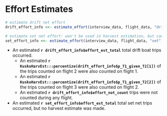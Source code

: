 
# Effort Estimates {-} 

```r
# estimate drift net effort
drift_effort_info <<- estimate_effort(interview_data, flight_data, "drift", method = "dbl_exp")

# estimate set net effort: won't be used in harvest estimation, but can report an effort estimate
set_effort_info <<- estimate_effort(interview_data, flight_data, "set", method = "max_per_stratum")
```

* An estimated **`r drift_effort_info$effort_est_total`** total drift boat trips occurred.
  * An estimated **`r KuskoHarvEst:::percentize(drift_effort_info$p_T1_given_T2[1])`** of the trips counted on flight 2 were also counted on flight 1.
  * An estimated **`r KuskoHarvEst:::percentize(drift_effort_info$p_T1_given_T2[2])`** of the trips counted on flight 3 were also counted on flight 2.
  * An estimated **`r drift_effort_info$effort_not_count`** trips were not counted during any flight.
* An estimated **`r set_effort_info$effort_est_total`** total set net trips occurred, but no harvest estimate was made.
